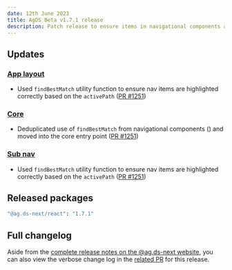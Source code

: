 ```yaml
---
date: 12th June 2023
title: AgDS Beta v1.7.1 release
description: Patch release to ensure items in navigational components are highlighted correctly based on the active path.
---
```


## Updates

### [App layout](/components/app-layout)

- Used `findBestMatch` utility function to ensure nav items are highlighted correctly based on the `activePath` ([PR #1251](https://github.com/agriculturegovau/agds-next/pull/1251))

### [Core](/components/sub-nav)

- Deduplicated use of `findBestMatch` from navigational components () and moved into the core entry point ([PR #1251](https://github.com/agriculturegovau/agds-next/pull/1251))

### [Sub nav](/components/sub-nav)

- Used `findBestMatch` utility function to ensure nav items are highlighted correctly based on the `activePath` ([PR #1251](https://github.com/agriculturegovau/agds-next/pull/1251))

## Released packages

```sh
"@ag.ds-next/react": "1.7.1"
```

## Full changelog

Aside from the [complete release notes on the @ag.ds-next website](https://design-system.agriculture.gov.au/updates/2023-07-12), you can also view the verbose change log in the [related PR](https://github.com/agriculturegovau/agds-next/pull/1254) for this release.
